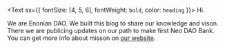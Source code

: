 <Text sx={{ fontSize: [4, 5, 6], fontWeight: `bold`, color: `heading` }}>
  Hi.
</Text>

We are Enonian DAO. We built this blog to share our knowledge and vison. 
There we are publicing updates on our path to make first Neo DAO Bank.  
You can get more info about misson on [our website](https://eonian.finance).
